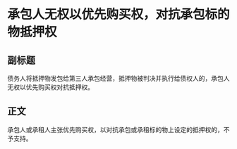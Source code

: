 # 承包人无权以优先购买权，对抗承包标的物抵押权
## 副标题
债务人将抵押物发包给第三人承包经营，抵押物被判决并执行给债权人的，承包人无权以优先购买权对抗抵押权。
## 正文
承包人或承租人主张优先购买权，以对抗承包或承租标的物上设定的抵押权的，不予支持。